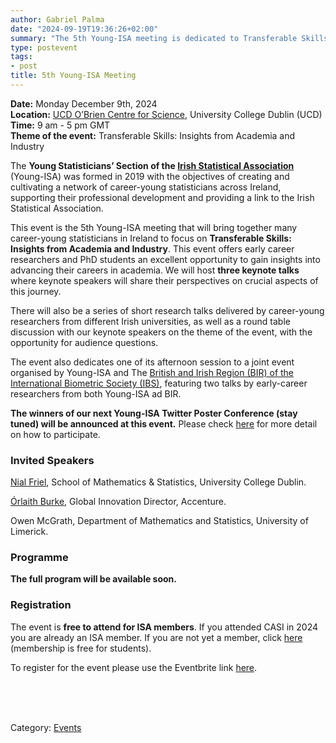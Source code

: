 ```yaml
---
author: Gabriel Palma
date: "2024-09-19T19:36:26+02:00"
summary: "The 5th Young-ISA meeting is dedicated to Transferable Skills: Insights from Academia and Industry."
type: postevent
tags:
- post
title: 5th Young-ISA Meeting
---
```


**Date:** Monday December 9th, 2024 <br>
**Location:** [UCD O'Brien Centre for Science](https://maps.app.goo.gl/5tHkKHTLYWoRCDEx6), University College Dublin (UCD) <br>
**Time:** 9 am - 5 pm GMT <br>
**Theme of the event:** Transferable Skills: Insights from Academia and Industry <br>

The **Young Statisticians' Section of the <a href="https://istat.ie/" target="_blank">Irish Statistical Association**</a> (Young-ISA) was formed in 2019 with the objectives of creating and cultivating a network of career-young statisticians across Ireland, supporting their professional development and providing a link to the Irish Statistical Association.</p>

This event is the 5th Young-ISA meeting that will bring together many career-young statisticians in Ireland to focus on **Transferable Skills: Insights from Academia and Industry**. This event offers early career researchers and PhD students an excellent opportunity to gain insights into advancing their careers in academia. We will host **three keynote talks** where keynote speakers will share their perspectives on crucial aspects of this journey.

There will also be a series of short research talks delivered by career-young researchers from different Irish universities, as well as a round table discussion with our keynote speakers on the theme of the event, with the opportunity for audience questions.

The event also dedicates one of its afternoon session to a joint event organised by Young-ISA and The [British  and Irish Region (BIR) of the International Biometric Society (IBS)](https://bir.biometricsociety.org/home), featuring two talks by early-career researchers from both Young-ISA ad BIR.  

**The winners of our next Young-ISA Twitter Poster Conference (stay tuned) will be announced at this event.** Please check [here](https://docs.google.com/forms/d/e/1FAIpQLSef3Lh_q-JzQReItGDUazGadZ1vJBEYPn8Z9zbTlmLo0RPE-A/viewform) for more detail on how to participate. 

### Invited Speakers

[Nial Friel](https://people.ucd.ie/nial.friel), School of Mathematics & Statistics, University College Dublin. <br>

[Órlaith Burke](https://www.linkedin.com/in/orlaith-burke/), Global Innovation Director, Accenture. <br>

Owen McGrath, Department of Mathematics and Statistics, University of Limerick. <br>

### Programme

**The full program will be available soon.**


### Registration
The event is **free to attend for ISA members**. If you attended CASI in 2024 you are already an ISA member. If you are not yet a member, click [here](https://istat.ie/n2020/join-isa/) (membership is free for students).

To register for the event please use the Eventbrite link [here](https://www.eventbrite.ie/e/5th-young-isa-meeting-tickets-1077334098289?utm-campaign=social&utm-content=attendeeshare&utm-medium=discovery&utm-term=listing&utm-source=cp&aff=ebdsshcopyurl).



<br>
<br>
<br>

Category: [<u>Events</u>](/events/)